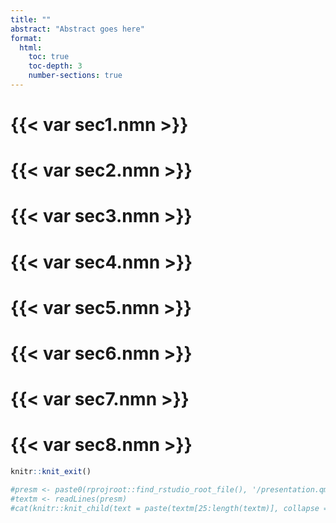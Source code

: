 ```yaml
---
title: ""
abstract: "Abstract goes here"
format: 
  html:
    toc: true
    toc-depth: 3
    number-sections: true
---
```


# {{< var sec1.nmn >}}
# {{< var sec2.nmn >}}
# {{< var sec3.nmn >}}
# {{< var sec4.nmn >}}
# {{< var sec5.nmn >}}
# {{< var sec6.nmn >}}
# {{< var sec7.nmn >}}
# {{< var sec8.nmn >}}

```r
knitr::knit_exit()
```


```r
#presm <- paste0(rprojroot::find_rstudio_root_file(), '/presentation.qmd')
#textm <- readLines(presm)
#cat(knitr::knit_child(text = paste(textm[25:length(textm)], collapse = "\n"), quiet = TRUE))
```





